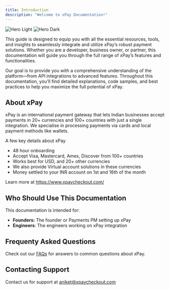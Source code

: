 ```yaml
---
title: Introduction
description: "Welcome to xPay Documentation!"
---
```


<Frame>
  <img
    className="block dark:hidden"
    src="/images/xPay_dashboard.png"
    alt="Hero Light"
  />
  <img
    className="hidden dark:block"
    src="/images/xPay_dashboard.png"
    alt="Hero Dark"
  />
</Frame>

This guide is designed to equip you with all the essential resources, tools, and insights to seamlessly integrate and utilize xPay’s robust payment solutions. Whether you are a developer, business owner, or partner, this documentation will guide you through the full range of xPay’s features and functionalities.

Our goal is to provide you with a comprehensive understanding of the platform—from API integrations to advanced features. Throughout this documentation, you’ll find detailed explanations, code samples, and best practices to help you maximize the full potential of xPay.

## About xPay

xPay is an international payment gateway that lets Indian businesses accept payments in 20+ currencies and 100+ countries with just a single integration. We specialise in processing payments via cards and local payment methods like wallets.

A few key details about xPay

- 48 hour onboarding
- Accept Visa, Mastercard, Amex, Discover from 100+ countries
- Works best for USD, and 20+ other currencies
- We also provide Virtual account solutions in these currencies
- Money settled to your INR account on 1st and 16th of the month

Learn more at https://www.xpaycheckout.com/

## Who Should Use This Documentation

This documentation is intended for:

- **Founders:** The founder or Payments PM setting up xPay
- **Engineers**: The engineers working on xPay integration

## Frequenty Asked Questions

Check out our [FAQs](/help/faq) for answers to common questions about xPay.

## Contacting Support

Contact us for support at aniket@xpaycheckout.com
